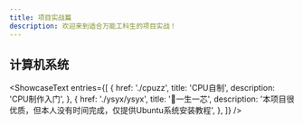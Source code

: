 ```yaml
---
title: 项目实战篇
description: 欢迎来到适合万能工科生的项目实战！
---
```



## 计算机系统

<ShowcaseText
  entries={[
    {
      href: './cpuzz',
      title: 'CPU自制',
      description: 'CPU制作入门',
    },
    {
      href: './ysyx/ysyx',
      title: '🚯一生一芯',
      description: '本项目很优质，但本人没有时间完成，仅提供Ubuntu系统安装教程',
    },
  ]}
/>


